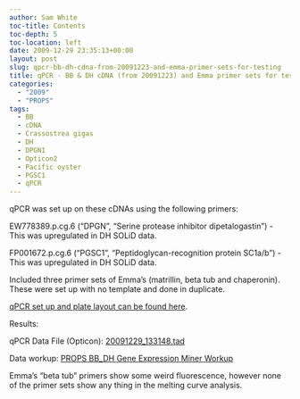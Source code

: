 ```yaml
---
author: Sam White
toc-title: Contents
toc-depth: 5
toc-location: left
date: 2009-12-29 23:35:13+00:00
layout: post
slug: qpcr-bb-dh-cdna-from-20091223-and-emma-primer-sets-for-testing
title: qPCR - BB & DH cDNA (from 20091223) and Emma primer sets for testing
categories:
  - "2009"
  - "PROPS"
tags:
  - BB
  - cDNA
  - Crassostrea gigas
  - DH
  - DPGN1
  - Opticon2
  - Pacific oyster
  - PGSC1
  - qPCR
---
```


qPCR was set up on these cDNAs using the following primers:

EW778389.p.cg.6 ("DPGN", "Serine protease inhibitor dipetalogastin") - This was upregulated in DH SOLiD data.

FP001672.p.cg.6 ("PGSC1", "Peptidoglycan-recognition protein SC1a/b") - This was upregulated in DH SOLiD data.

Included three primer sets of Emma's (matrillin, beta tub and chaperonin). These were set up with no template and done in duplicate.

[qPCR set up and plate layout can be found here](https://eagle.fish.washington.edu/Arabidopsis/Notebook%20Workup%20Files/20091229-01.jpg).

Results:

qPCR Data File (Opticon): [20091229_133148.tad](https://eagle.fish.washington.edu/Arabidopsis/qPCR/Opticon/20091229_133148.tad)

Data workup: [PROPS BB_DH Gene Expression Miner Workup](https://docs.google.com/spreadsheet/ccc?key=0AmS_90rPaQMzdHNfWS1oUHUxNFNwci1zcmhhWjhzZnc&usp=sharing)

Emma's "beta tub" primers show some weird fluorescence, however none of the primer sets show any thing in the melting curve analysis.
